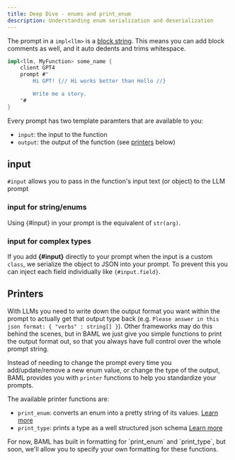 ```yaml
---
title: Deep Dive - enums and print_enum
description: Understanding enum serialization and deserialization
---
```


The prompt in a `impl<llm>` is a [block string](/v3/syntax/strings#block-strings). This means you can add block comments as well, and it auto dedents and trims whitespace.

```rust
impl<llm, MyFunction> some_name {
    client GPT4
    prompt #"
        Hi GPT! {// Hi works better than Hello //}

        Write me a story.
    "#
}
```

Every prompt has two template paramters that are available to you:

- `input`: the input to the function
- `output`: the output of the function (see [printers](#printers) below)

## input

`#input` allows you to pass in the function's input text (or object) to the LLM prompt

### input for string/enums

Using \{#input\} in your prompt is the equivalent of `str(arg)`.

### input for complex types

If you add **\{#input\}** directly to your prompt when the input is a custom `class`, we serialize the object to JSON into your prompt. To prevent this you can inject each field individually like `{#input.field}`.

## Printers

With LLMs you need to write down the output format you want within the prompt to actually get that output type back (e.g. `Please answer in this json format: { "verbs" : string[] }`). Other frameworks may do this behind the scenes, but in BAML we just give you simple functions to print the output format out, so that you always have full control over the whole prompt string.

Instead of needing to change the prompt every time you add/update/remove a new enum value, or change the type of the output, BAML provides you with `printer` functions to help you standardize your prompts.

The available printer functions are:

- `print_enum`: converts an enum into a pretty string of its values. [Learn more](/v3/syntax/prompt_engineering/enum)
- `print_type`: prints a type as a well structured json schema [Learn more](/v3/syntax/prompt_engineering/type)

<Info>
  For now, BAML has built in formatting for `print_enum` and `print_type`, but
  soon, we'll allow you to specify your own formatting for these functions.
</Info>
